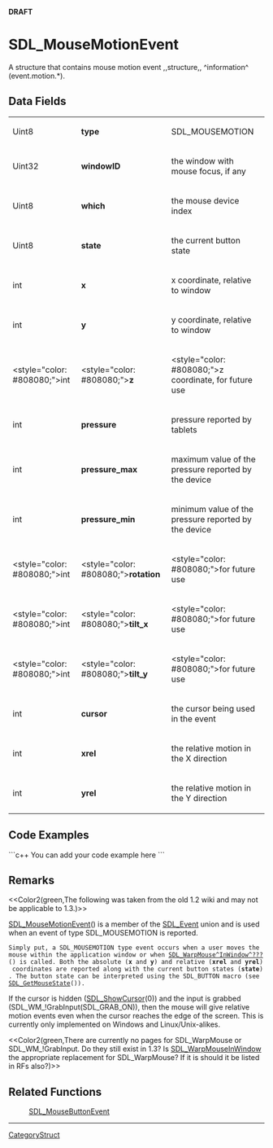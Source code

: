 <!-- pragma section-numbers off -->
<!-- pragma disable-camelcase -->
'''DRAFT'''

= SDL_MouseMotionEvent =
A structure that contains mouse motion event ,,structure,, ^information^ (event.motion.*).


== Data Fields ==
{|
|Uint8
|'''type'''
|SDL_MOUSEMOTION
|-
|Uint32
|'''windowID'''
|the window with mouse focus, if any
|-
|Uint8
|'''which'''
|the mouse device index
|-
|Uint8
|'''state'''
|the current button state
|-
|int
|'''x'''
|x coordinate, relative to window
|-
|int
|'''y'''
|y coordinate, relative to window
|-
|<style="color: #808080;">int
|<style="color: #808080;">'''z'''
|<style="color: #808080;">z coordinate, for future use
|-
|int
|'''pressure'''
|pressure reported by tablets
|-
|int
|'''pressure_max'''
|maximum value of the pressure reported by the device
|-
|int
|'''pressure_min'''
|minimum value of the pressure reported by the device
|-
|<style="color: #808080;">int
|<style="color: #808080;">'''rotation'''
|<style="color: #808080;">for future use
|-
|<style="color: #808080;">int
|<style="color: #808080;">'''tilt_x'''
|<style="color: #808080;">for future use
|-
|<style="color: #808080;">int
|<style="color: #808080;">'''tilt_y'''
|<style="color: #808080;">for future use
|-
|int
|'''cursor'''
|the cursor being used in the event
|-
|int
|'''xrel'''
|the relative motion in the X direction
|-
|int
|'''yrel'''
|the relative motion in the Y direction
|}

== Code Examples ==
```c++
You can add your code example here
```

== Remarks ==
<<Color2(green,The following was taken from the old 1.2 wiki and may not be applicable to 1.3.)>>

[[SDL_MouseMotionEvent]]() is a member of the [[SDL_Event]] union and is used when an event of type SDL_MOUSEMOTION is reported.
 Simply put, a SDL_MOUSEMOTION type event occurs when a user moves the mouse within the application window or when [[SDL_WarpMouse^InWindow^???]]() is called. Both the absolute ('''x''' and '''y''') and relative ('''xrel''' and '''yrel''') coordinates are reported along with the current button states ('''state'''). The button state can be interpreted using the SDL_BUTTON macro (see [[SDL_GetMouseState]]()).

If the cursor is hidden ([[SDL_ShowCursor]](0)) and the input is grabbed (SDL_WM_!GrabInput(SDL_GRAB_ON)), then the mouse will give relative motion events even when the cursor reaches the edge of the screen. This is currently only implemented on Windows and Linux/Unix-alikes. 

<<Color2(green,There are currently no pages for SDL_WarpMouse or SDL_WM_!GrabInput.  Do they still exist in 1.3?  Is [[SDL_WarpMouseInWindow]] the appropriate replacement for SDL_WarpMouse?  If it is should it be listed in RFs also?)>>

== Related Functions ==
:[[SDL_MouseButtonEvent]]

----
[[CategoryStruct]]
